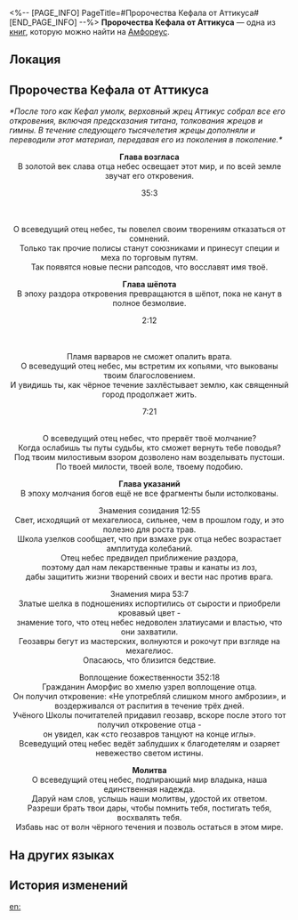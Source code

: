 <%-- [PAGE_INFO]
PageTitle=#Пророчества Кефала от Аттикуса#
[END_PAGE_INFO] --%>
{{Дополнить}}
{{Книга Инфобокс
|id           = 519
|Название     = 
|Изображение  = Предмет Книга Амфореус 1.png
|Мир          = Амфореус
|Томов        = 1
|Автор        = <!--нужно добавить-->
|Описание     = Собрание пророчеств, составленное жрецами Кефала. В нём записаны толкования откровений подпирающего мир титана.
|Том1         = {{tx}}
|Источник1    = {{tx|Отсутствует источник}}
|Персонажи    = 
|Фракции      = 
}}
'''Пророчества Кефала от Аттикуса''' — одна из [[Книги|книг]], которую можно найти на [[Амфореус]].

==Локация==
{{Отметка карты|<!--название карты-->|<!--id отметки-->}}

==Пророчества Кефала от Аттикуса==
''*После того как Кефал умолк, верховный жрец Аттикус собрал все его откровения, включая предсказания титана, толкования жрецов и гимны. В течение следующего тысячелетия жрецы дополняли и переводили этот материал, передавая его из поколения в поколение.*''


<div align="center">'''Глава возгласа'''<br />
В золотой век слава отца небес освещает этот мир, и по всей земле звучат его откровения.


35:3<br />
{{Цвет|Ключевой|nobold=1|«Дети человеческие, уважайте соседей своих.}}<br />
{{Цвет|Ключевой|nobold=1|Поите их амброзией и укрывайте тёплыми покрывалами.}}<br />
{{Цвет|Ключевой|nobold=1|Тогда они споют вместе с вами».}}


О всеведущий отец небес, ты повелел своим творениям отказаться от сомнений.<br />
Только так прочие полисы станут союзниками и принесут специи и меха по торговым путям.<br />
Так появятся новые песни рапсодов, что восславят имя твоё.


'''Глава шёпота'''<br />
В эпоху раздора откровения превращаются в шёпот, пока не канут в полное безмолвие.


2:12<br />
{{Цвет|Ключевой|nobold=1|«Отыщите долину, где среди камней сокрыты семена цветов.}}<br />
{{Цвет|Ключевой|nobold=1|Клинки закалите семенами серебряными, а хранилища наполните семенами золотыми.}}<br />
{{Цвет|Ключевой|nobold=1|Позвольте им пустить корни и возвести стену от Реки душ».}}


Пламя варваров не сможет опалить врата.<br />
О всеведущий отец небес, мы встретим их копьями, что выкованы твоим благословением.<br />
И увидишь ты, как чёрное течение захлёстывает землю, как священный город продолжает жить.


7:21<br />
{{Цвет|Ключевой|nobold=1|«Когда свершится пророчество, моё предназначение будет исполнено, и вернусь тогда в безмолвие...}}<br />
{{Цвет|Ключевой|nobold=1|Близится вечная ночь... Но мехагелиос озарит вечным светом священный город. И дитя с золотой кровью будет творить чудеса до конца времён».}}


О всеведущий отец небес, что прервёт твоё молчание?<br />
Когда ослабишь ты путы судьбы, кто сможет вернуть тебе поводья?<br />
Под твоим милостивым взором дозволено нам возделывать пустоши.<br />
По твоей милости, твоей воле, твоему подобию.


'''Глава указаний'''<br />
В эпоху молчания богов ещё не все фрагменты были истолкованы.


Знамения созидания 12:55<br />
Свет, исходящий от мехагелиоса, сильнее, чем в прошлом году, и это полезно для роста трав.<br />
Школа узелков сообщает, что при взмахе рук отца небес возрастает амплитуда колебаний.<br />
Отец небес предвидел приближение раздора,<br />
поэтому дал нам лекарственные травы и канаты из лоз,<br />
дабы защитить жизни творений своих и вести нас против врага.


Знамения мира 53:7<br />
Златые шелка в подношениях испортились от сырости и приобрели кровавый цвет -<br />
знамение того, что отец небес недоволен златиусами и властью, что они захватили.<br />
Геозавры бегут из мастерских, волнуются и рокочут при взгляде на мехагелиос.<br />
Опасаюсь, что близится бедствие.


Воплощение божественности 352:18<br />
Гражданин Аморфис во хмелю узрел воплощение отца.<br />
Он получил откровение: «Не употребляй слишком много амброзии», и воздерживался от распития в течение трёх дней.<br />
Учёного Школы почитателей придавил геозавр, вскоре после этого тот получил откровение отца -<br />
он увидел, как «сто геозавров танцуют на конце иглы».<br />
Всеведущий отец небес ведёт заблудших к благодетелям и озаряет невежество светом истины.


'''Молитва'''<br />
О всеведущий отец небес, подпирающий мир владыка, наша единственная надежда.<br />
Даруй нам слов, услышь наши молитвы, удостой их ответом.<br />
Разреши брать твои дары, чтобы помнить тебя, постигать тебя, восхвалять тебя.<br />
Избавь нас от волн чёрного течения и позволь остаться в этом мире.</div>

==На других языках==
{{На других языках
|en   = Atticus's Kephale Oracles
|zhs  = 阿提卡斯的刻法勒谕言集
|zht  = 阿提卡斯的刻法勒諭言集
|ja   = アルティッカスのケファレ神託集
|ko   = 아티쿠스의 케팔 신탁집
|es   = Oráculos de Kefale de Ático
|fr   = Préceptes de Képhale, par Atticus
|ru   = Пророчества Кефала от Аттикуса
|th   = บันทึกคำพยากรณ์แห่ง Kephale ของ Atticus
|vi   = Lời Tiên Tri Kephale Của Atticus
|de   = Attikas’ Sammlung von Kephales Orakeln
|id   = Kumpulan Ramalan Kephale Milik Atticus
|pt   = Oráculos Kephaleanos de Atticus
}}

==История изменений==
{{История изменений|3.5}}

[[en:]]